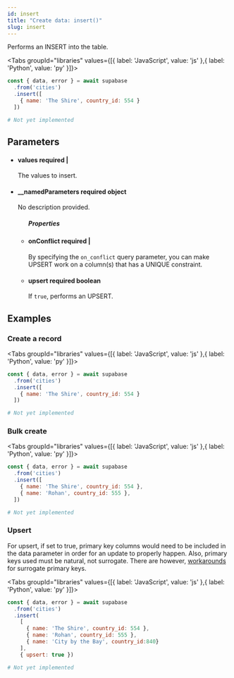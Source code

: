```yaml
---
id: insert
title: "Create data: insert()"
slug: insert
---
```



Performs an INSERT into the table.

<Tabs
  groupId="libraries"
  values={[{ label: 'JavaScript', value: 'js' },{ label: 'Python', value: 'py' }]}>

<TabItem value="js">

```js
const { data, error } = await supabase
  .from('cities')
  .insert([
    { name: 'The Shire', country_id: 554 }
  ])
```


</TabItem>
<TabItem value="py">

```py
# Not yet implemented
```


</TabItem>

</Tabs>

## Parameters


<ul className="method-list-group">
  
<li className="method-list-item">
  <h4 className="method-list-item-label">
    <span className="method-list-item-label-name">
      values
    </span>
    <span className="method-list-item-label-badge required">
      required
    </span>
    <span className="method-list-item-validation">
       | 
    </span>
  </h4>
  <div class="method-list-item-description">

The values to insert.
  
  </div>
  
</li>


<li className="method-list-item">
  <h4 className="method-list-item-label">
    <span className="method-list-item-label-name">
      __namedParameters
    </span>
    <span className="method-list-item-label-badge required">
      required
    </span>
    <span className="method-list-item-validation">
      object
    </span>
  </h4>
  <div class="method-list-item-description">

No description provided. 
  
  </div>
  
<ul className="method-list-group">
  <h5 class="method-list-title method-list-title-isChild expanded">Properties</h5>

<li className="method-list-item">
  <h4 className="method-list-item-label">
    <span className="method-list-item-label-name">
      onConflict
    </span>
    <span className="method-list-item-label-badge required">
      required
    </span>
    <span className="method-list-item-validation">
       | 
    </span>
  </h4>
  <div class="method-list-item-description">

By specifying the `on_conflict` query parameter, you can make UPSERT work on a column(s) that has a UNIQUE constraint.
  
  </div>
  
</li>


<li className="method-list-item">
  <h4 className="method-list-item-label">
    <span className="method-list-item-label-name">
      upsert
    </span>
    <span className="method-list-item-label-badge required">
      required
    </span>
    <span className="method-list-item-validation">
      boolean
    </span>
  </h4>
  <div class="method-list-item-description">

If `true`, performs an UPSERT.
  
  </div>
  
</li>

</ul>

</li>

</ul>














## Examples

### Create a record



<Tabs
  groupId="libraries"
  values={[{ label: 'JavaScript', value: 'js' },{ label: 'Python', value: 'py' }]}>

<TabItem value="js">

```js
const { data, error } = await supabase
  .from('cities')
  .insert([
    { name: 'The Shire', country_id: 554 }
  ])
```


</TabItem>
<TabItem value="py">

```py
# Not yet implemented
```


</TabItem>

</Tabs>

### Bulk create



<Tabs
  groupId="libraries"
  values={[{ label: 'JavaScript', value: 'js' },{ label: 'Python', value: 'py' }]}>

<TabItem value="js">

```js
const { data, error } = await supabase
  .from('cities')
  .insert([
    { name: 'The Shire', country_id: 554 },
    { name: 'Rohan', country_id: 555 },
  ])
```


</TabItem>
<TabItem value="py">

```py
# Not yet implemented
```


</TabItem>

</Tabs>

### Upsert

For upsert, if set to true, primary key columns would need to be included 
in the data parameter in order for an update to properly happen. Also, primary keys 
used must be natural, not surrogate. There are however, 
[workarounds](https://github.com/PostgREST/postgrest/issues/1118) 
for surrogate primary keys.


<Tabs
  groupId="libraries"
  values={[{ label: 'JavaScript', value: 'js' },{ label: 'Python', value: 'py' }]}>

<TabItem value="js">

```js
const { data, error } = await supabase
  .from('cities')
  .insert(
    [
      { name: 'The Shire', country_id: 554 },
      { name: 'Rohan', country_id: 555 },
      { name: 'City by the Bay', country_id:840}
    ],
    { upsert: true })
```


</TabItem>
<TabItem value="py">

```py
# Not yet implemented
```


</TabItem>

</Tabs>